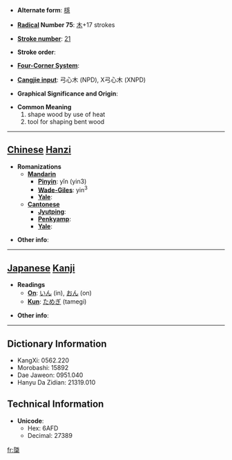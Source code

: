 * '''Alternate form''': [[檼]]

* '''[[Wiktionary:Chinese radical index| Radical]] Number 75''': [[Wiktionary:Chinese radical index 木|木]]+17 strokes

* '''[[Wiktionary:Chinese total strokes index|Stroke number]]''': [[Wiktionary:Chinese total strokes index 21|21]]

* '''Stroke order''': 

* '''[[Wiktionary:Chinese four corner index|Four-Corner System]]''': 

* '''[[Wiktionary:Chinese Cangjie index|Cangjie input]]''': 弓心木 (NPD), X弓心木 (XNPD)

* '''Graphical Significance and Origin''': 

* '''Common Meaning'''
*#shape wood by use of heat
*# tool for shaping bent wood


----

== [[Chinese]] [[Hanzi]] ==

* '''Romanizations'''
** '''[[Mandarin]]'''
*** '''[[Pinyin]]''': yǐn (yin3)
*** '''[[Wade-Giles]]''': yin<sup>3</sup>
*** '''[[Yale]]''': 
** '''[[Cantonese]]'''
*** '''[[Jyutping]]''':
*** '''[[Penkyamp]]''': 
*** '''[[Yale]]''': 

* '''Other info''': 

----

== [[Japanese]] [[Kanji]] ==

* '''Readings'''
** '''[[On]]''': [[いん]] (in), [[おん]] (on)
** '''[[Kun]]''': [[ためぎ]] (tamegi)

* '''Other info''':  

----

== Dictionary Information ==

* KangXi: 0562.220
* Morobashi: 15892
* Dae Jaweon: 0951.040
* Hanyu Da Zidian: 21319.010

== Technical Information ==

* '''Unicode''':
** Hex: 6AFD
** Decimal: 27389

[[fr:櫽]]